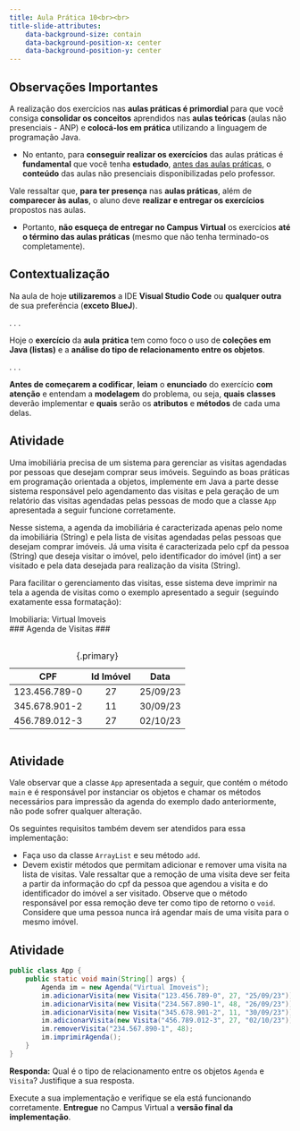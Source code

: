 ```yaml
---
title: Aula Prática 10<br><br>
title-slide-attributes:
    data-background-size: contain
    data-background-position-x: center
    data-background-position-y: center
---
```


## Observações Importantes {}
::: {.fontsize80}
::: {.nonincremental}

A realização dos exercícios nas **aulas práticas é primordial** para que você consiga **consolidar os conceitos** aprendidos nas **aulas teóricas** (aulas não presenciais - ANP) e **colocá-los em prática** utilizando a linguagem de programação Java.

- No entanto, para **conseguir realizar os exercícios** das aulas práticas é **fundamental** que você tenha **estudado**, [antes das aulas práticas]{.underline}, o **conteúdo** das aulas não presenciais disponibilizadas pelo professor. 

Vale ressaltar que, **para ter presença** nas **aulas práticas**, além de **comparecer às aulas**, o aluno deve **realizar e entregar os exercícios** propostos nas aulas.

- Portanto, **não esqueça de entregar no Campus Virtual** os exercícios **até o término das aulas práticas** (mesmo que não tenha terminado-os completamente).
:::
:::


## Contextualização

:::{.fontsize90}
Na aula de hoje **utilizaremos** a IDE **Visual Studio Code** ou **qualquer outra** de sua preferência (**exceto BlueJ**).
:::

. . .

:::{.fontsize90}
Hoje o **exercício** da **aula** **prática** tem como foco o uso de **coleções em Java (listas)** e a **análise do tipo de relacionamento entre os objetos**. 
:::

. . .

:::{.fontsize90}
**Antes de começarem a codificar**, **leiam** o **enunciado** do exercício **com atenção** e entendam a **modelagem** do problema, ou seja, **quais** **classes** deverão implementar e **quais** serão os **atributos** e **métodos** de cada uma delas.
:::


## Atividade 
:::{.nonincremental .fontsize70}
Uma imobiliária precisa de um sistema para gerenciar as visitas agendadas por pessoas que desejam comprar seus imóveis. Seguindo as boas práticas em programação orientada a objetos, implemente em Java a parte desse sistema responsável pelo agendamento das visitas e pela geração de um relatório das visitas agendadas pelas pessoas de modo que a classe `App` apresentada a seguir funcione corretamente.

Nesse sistema, a agenda da imobiliária é caracterizada apenas pelo nome da imobiliária (String) e pela lista de visitas agendadas pelas pessoas que desejam comprar imóveis. Já uma visita é caracterizada pelo cpf da pessoa (String) que deseja visitar o imóvel, pelo identificador do imóvel (int) a ser visitado e pela data desejada para realização da visita (String).

Para facilitar o gerenciamento das visitas, esse sistema deve imprimir na tela a agenda de visitas como o exemplo apresentado a seguir (seguindo exatamente essa formatação):

Imobiliaria: Virtual Imoveis<br>
&num;&num;&num; Agenda de Visitas &num;&num;&num;<br>

:::: {.columns}
::: {.column width="50%" .fontsize80}
|  CPF        | Id Imóvel  |  Data        |
|:-----------:|:----------:|:------------:|
|123.456.789-0|     27     |   25/09/23   |
|345.678.901-2|     11     |   30/09/23   |
|456.789.012-3|     27     |   02/10/23   |
: {.primary}
:::     
::::

:::

## Atividade
:::{.nonincremental .fontsize70}
Vale observar que a classe `App` apresentada a seguir, que contém o método `main` e é responsável por instanciar os objetos e chamar os métodos necessários para impressão da agenda do exemplo dado anteriormente, não pode sofrer qualquer alteração.

Os seguintes requisitos também devem ser atendidos para essa implementação:

- Faça uso da classe `ArrayList` e seu método `add`.
- Devem existir métodos que permitam adicionar e remover uma visita na lista de visitas. Vale ressaltar que a remoção de uma visita deve ser feita a partir da informação do cpf da pessoa que agendou a visita e do identificador do imóvel a ser visitado. Observe que o método responsável por essa remoção deve ter como tipo de retorno o `void`. Considere que uma pessoa nunca irá agendar mais de uma visita para o mesmo imóvel.
:::


## Atividade

```.java
public class App {
    public static void main(String[] args) {
        Agenda im = new Agenda("Virtual Imoveis");
        im.adicionarVisita(new Visita("123.456.789-0", 27, "25/09/23"));
        im.adicionarVisita(new Visita("234.567.890-1", 48, "26/09/23"));
        im.adicionarVisita(new Visita("345.678.901-2", 11, "30/09/23"));
        im.adicionarVisita(new Visita("456.789.012-3", 27, "02/10/23"));
        im.removerVisita("234.567.890-1", 48);
        im.imprimirAgenda();
    }
}
```

:::{.callout-note title="Questão" icon=false}
**Responda:** Qual é o tipo de relacionamento entre os objetos `Agenda` e `Visita`? Justifique a sua resposta.
:::

:::{.callout-warning title="Atenção" icon=false .fontsize90}
Execute a sua implementação e verifique se ela está funcionando corretamente. **Entregue** no Campus Virtual a **versão final da implementação**.
:::
